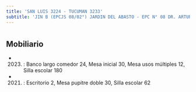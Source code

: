 ```yaml
---
title: 'SAN LUIS 3224 - TUCUMAN 3233'
subtitle: 'JIN B (EPCJS 08/02°) JARDIN DEL ABASTO - EPC N° 08 DR. ARTURO MATEO BAS'
---
```


#


## Mobiliario

*  (2023) : Banco largo comedor 24, Mesa inicial 30, Mesa usos múltiples 12, Silla escolar 180 

*  (2021) : Escritorio 2, Mesa pupitre doble 30, Silla escolar 62 



